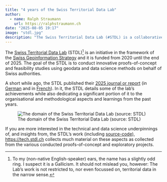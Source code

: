 ```yaml
---
title: "4 years of the Swiss Territorial Data Lab"
author:
  - name: Ralph Straumann
    url: https://ralphstraumann.ch
date: "2025-08-05 19:17"
image: "stdl.jpg"
description: "The Swiss Territorial Data Lab (#STDL) is a collaborative initiative within Switzerland’s geoinformation strategy, running from 2020 to 2025, dedicated to advancing data-driven solutions for public administration using #geodata and #datascience. Their 2025 report highlights organizational and methodological insights gained over the past years, with further technical resources available at tech.stdl.ch."
---
```


The [Swiss Territorial Data Lab](https://www.stdl.ch) (STDL)[^name] is an initiative in the framework of the [Swiss Geoinformation Strategy](https://www.geo.admin.ch/en/strategy-and-implementation) and it is funded from 2020 until the end of 2025. The goal of the STDL is to conduct innovative proofs-of-concept and feasibility studies using geodata and data science methods on behalf of Swiss authorities.

A short while ago, the STDL published their [2025 journal or report](https://www.swisstopo.admin.ch/de/publication?id=m7BmoKLkbRk0) (in [German](https://backend.swisstopo.admin.ch/fileservice/sdweb-docs-prod-swisstopoch-files/files/2025/07/24/3a4fc234-8a50-4c4a-90c1-957c9660d353.pdf) and in [French](https://backend.swisstopo.admin.ch/fileservice/sdweb-docs-prod-swisstopoch-files/files/2025/07/24/d45866f3-00fc-466f-8de3-5c390b028544.pdf)). In it, the STDL details some of the lab's achievements while also dedicating a significant portion of it to the organisational and methodological aspects and learnings from the past years.

![The domain of the Swiss Territorial Data Lab (source: STDL)](stdl.jpg "The domain of the Swiss Territorial Data Lab (source: STDL)")

If you are more interested in the technical and data science underpinnings of, and insights from, the STDL's work (including [source-code](https://github.com/swiss-territorial-data-lab)), <https://tech.stdl.ch> collects much material on these aspects as collected from the various conducted proofs-of-concept and exploratory projects.

[^name]: To my (non-native English-speaker) ears, the name has a slightly odd ring. I suspect it is a Gallicism. It should not mislead you, however: The Lab's work is not restricted to, nor even focussed on, territorial data in the narrow sense.